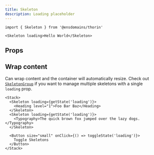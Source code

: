 ```yaml
---
title: Skeleton
description: Loading placeholder
---
```


```tsx
import { Skeleton } from '@ensdomains/thorin'
```

```tsx expand=true live=true
<Skeleton loading>Hello World</Skeleton>
```

## Props

<PropsTable sourceLink={sourceLink} types={types} />

## Wrap content

Can wrap content and the container will automatically resize. Check out [`SkeletonGroup`](/components/SkeletonGroup) if you want to manage multiple skeletons with a single `loading` prop.

```tsx live=true
<Stack>
  <Skeleton loading={getState('loading')}>
    <Heading level="1">Foo Bar Baz</Heading>
  </Skeleton>
  <Skeleton loading={getState('loading')}>
    <Typography>The quick brown fox jumped over the lazy dogs.</Typography>
  </Skeleton>

  <Button size="small" onClick={() => toggleState('loading')}>
    Toggle Skeletons
  </Button>
</Stack>
```
